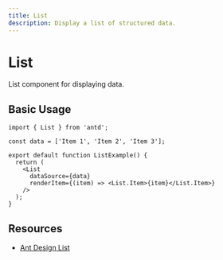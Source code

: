 ```yaml
---
title: List
description: Display a list of structured data.
---
```


# List

List component for displaying data.

## Basic Usage

```tsx
import { List } from 'antd';

const data = ['Item 1', 'Item 2', 'Item 3'];

export default function ListExample() {
  return (
    <List
      dataSource={data}
      renderItem={(item) => <List.Item>{item}</List.Item>}
    />
  );
}
```

## Resources

- [Ant Design List](https://ant.design/components/list)
